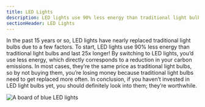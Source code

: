 ```yaml
---
title: LED Lights
description: LED lights use 90% less energy than traditional light bulbs
sectionHeader: LED Lights
---
```


In the past 15 years or so, LED lights have nearly replaced traditional light bulbs due to a few factors.
To start, LED lights use 90% less energy than traditional light bulbs and last 25x longer!
By switching to LED lights, you’d use less energy, which directly corresponds to a reduction in your carbon emissions.
In most cases, they’re the same price as traditional light bulbs, so by not buying them, you’re losing money because traditional light bulbs need to get replaced more often.
In conclusion, if you haven’t invested in LED light bulbs yet, you should definitely look into them; they’re worthwhile.

![A board of blue LED lights](/images/led-lights.avif)
